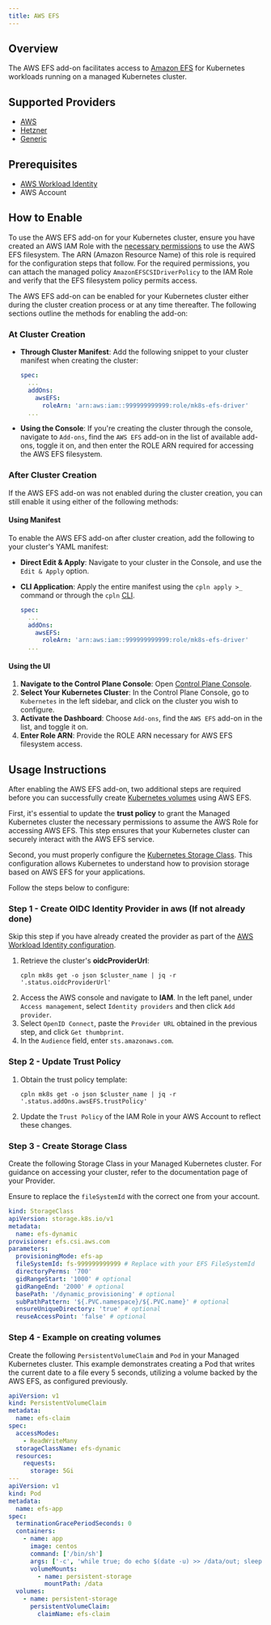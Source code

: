 ```yaml
---
title: AWS EFS
---
```


## Overview

The AWS EFS add-on facilitates access to [Amazon EFS](https://docs.aws.amazon.com/efs/latest/ug/whatisefs.html) for Kubernetes workloads running on a managed Kubernetes cluster.

## Supported Providers

- [AWS](../aws)
- [Hetzner](../hetzner)
- [Generic](../generic)

## Prerequisites

- [AWS Workload Identity](/mk8s/add-ons/aws_workload_identity)
- AWS Account

## How to Enable

To use the AWS EFS add-on for your Kubernetes cluster, ensure you have created an AWS IAM Role with the [necessary permissions](https://docs.aws.amazon.com/efs/latest/ug/security_iam_service-with-iam.html) to use the AWS EFS filesystem. The ARN (Amazon Resource Name) of this role is required for the configuration steps that follow. For the required permissions, you can attach the managed policy `AmazonEFSCSIDriverPolicy` to the IAM Role and verify that the EFS filesystem policy permits access.

The AWS EFS add-on can be enabled for your Kubernetes cluster either during the cluster creation process or at any time thereafter. The following sections outline the methods for enabling the add-on:

### At Cluster Creation

- **Through Cluster Manifest**: Add the following snippet to your cluster manifest when creating the cluster:

  ```yaml YAML
  spec:
    ...
    addOns:
      awsEFS:
        roleArn: 'arn:aws:iam::999999999999:role/mk8s-efs-driver'
    ...
  ```

- **Using the Console**: If you're creating the cluster through the console, navigate to `Add-ons`, find the `AWS EFS` add-on in the list of available add-ons, toggle it on, and then enter the ROLE ARN required for accessing the AWS EFS filesystem.

### After Cluster Creation

If the AWS EFS add-on was not enabled during the cluster creation, you can still enable it using either of the following methods:

#### Using Manifest

To enable the AWS EFS add-on after cluster creation, add the following to your cluster's YAML manifest:

- **Direct Edit & Apply**: Navigate to your cluster in the Console, and use the `Edit & Apply` option.
- **CLI Application**: Apply the entire manifest using the `cpln apply >_` command or through the `cpln` [CLI](/reference/cli).

  ```yaml YAML
  spec:
    ...
    addOns:
      awsEFS:
        roleArn: 'arn:aws:iam::999999999999:role/mk8s-efs-driver'
    ...
  ```

#### Using the UI

1. **Navigate to the Control Plane Console**: Open [Control Plane Console](https://console.cpln.io/console/).
2. **Select Your Kubernetes Cluster**: In the Control Plane Console, go to `Kubernetes` in the left sidebar, and click on the cluster you wish to configure.
3. **Activate the Dashboard**: Choose `Add-ons`, find the `AWS EFS` add-on in the list, and toggle it on.
4. **Enter Role ARN**: Provide the ROLE ARN necessary for AWS EFS filesystem access.

## Usage Instructions

After enabling the AWS EFS add-on, two additional steps are required before you can successfully create [Kubernetes volumes](https://kubernetes.io/docs/concepts/storage/volumes/) using AWS EFS.

First, it's essential to update the **trust policy** to grant the Managed Kubernetes cluster the necessary permissions to assume the AWS Role for accessing AWS EFS. This step ensures that your
Kubernetes cluster can securely interact with the AWS EFS service.

Second, you must properly configure the [Kubernetes Storage Class](https://kubernetes.io/docs/concepts/storage/storage-classes/). This configuration allows Kubernetes to understand how to provision storage based on AWS EFS for your applications.

Follow the steps below to configure:

### Step 1 - Create OIDC Identity Provider in aws (If not already done)

Skip this step if you have already created the provider as part of the [AWS Workload Identity configuration](/mk8s/add-ons/aws_workload_identity#steps-to-configure-access).

1. Retrieve the cluster's **oidcProviderUrl**:
   ```
   cpln mk8s get -o json $cluster_name | jq -r '.status.oidcProviderUrl'
   ```
2. Access the AWS console and navigate to **IAM**. In the left panel, under `Access management`, select `Identity providers` and then click `Add provider`.
3. Select `OpenID Connect`, paste the `Provider URL` obtained in the previous step, and click `Get thumbprint`.
4. In the `Audience` field, enter `sts.amazonaws.com`.

### Step 2 - Update Trust Policy

1.  Obtain the trust policy template:
    ```
    cpln mk8s get -o json $cluster_name | jq -r '.status.addOns.awsEFS.trustPolicy'
    ```
2.  Update the `Trust Policy` of the IAM Role in your AWS Account to reflect these changes.

### Step 3 - Create Storage Class

Create the following Storage Class in your Managed Kubernetes cluster. For guidance on accessing your cluster, refer to the documentation page of your Provider.

Ensure to replace the `fileSystemId` with the correct one from your account.

```yaml YAML
kind: StorageClass
apiVersion: storage.k8s.io/v1
metadata:
  name: efs-dynamic
provisioner: efs.csi.aws.com
parameters:
  provisioningMode: efs-ap
  fileSystemId: fs-999999999999 # Replace with your EFS FileSystemId
  directoryPerms: '700'
  gidRangeStart: '1000' # optional
  gidRangeEnd: '2000' # optional
  basePath: '/dynamic_provisioning' # optional
  subPathPattern: '${.PVC.namespace}/${.PVC.name}' # optional
  ensureUniqueDirectory: 'true' # optional
  reuseAccessPoint: 'false' # optional
```

### Step 4 - Example on creating volumes

Create the following `PersistentVolumeClaim` and `Pod` in your Managed Kubernetes cluster. This example demonstrates creating a Pod that writes the current date to a file every 5 seconds, utilizing a volume backed by the AWS EFS, as configured previously.

```yaml YAML
apiVersion: v1
kind: PersistentVolumeClaim
metadata:
  name: efs-claim
spec:
  accessModes:
    - ReadWriteMany
  storageClassName: efs-dynamic
  resources:
    requests:
      storage: 5Gi
---
apiVersion: v1
kind: Pod
metadata:
  name: efs-app
spec:
  terminationGracePeriodSeconds: 0
  containers:
    - name: app
      image: centos
      command: ['/bin/sh']
      args: ['-c', 'while true; do echo $(date -u) >> /data/out; sleep 5; done']
      volumeMounts:
        - name: persistent-storage
          mountPath: /data
  volumes:
    - name: persistent-storage
      persistentVolumeClaim:
        claimName: efs-claim
```
